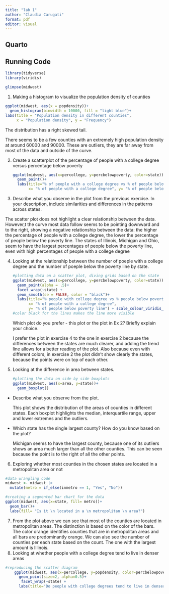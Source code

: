 ```yaml
---
title: "lab 1"
author: "Claudia Carugati"
format: pdf
editor: visual
---
```


## Quarto

## Running Code

```r
library(tidyverse)
library(viridis)
```

```r
glimpse(midwest)
```

1.  Making a histogram to visualize the population density of counties

```r
ggplot(midwest, aes(x = popdensity))+
  geom_histogram(binwidth = 10000, fill = "light blue")+
labs(title = "Population density in different counties", 
     x = "Population density", y = "Frequency")
```

The distribution has a right skewed tail.

There seems to be a few counties with an extremely high population density at around 60000 and 90000. These are outliers, they are far away from most of the data and outside of the curve.

2.  Create a scatterplot of the percentage of people with a college degree versus percentage below poverty

    ```r
    ggplot(midwest, aes(x=percollege, y=percbelowpoverty, color=state))+
      geom_point()+
      labs(title="% of people with a college degree vs % of people below poverty line",
           x= "% of people with a college degree", y= "% of people below poverty line") + scale_colour_viridis_d()
    ```

3.  Describe what you observe in the plot from the previous exercise. In your description, include similarities and differences in the patterns across states.

The scatter plot does not highlight a clear relationship between the data. However,t the curve most data follow seems to be pointing downward and to the right, showing a negative relationship between the data: the higher the percentage of people with a college degree, the lower the percentage of people below the poverty line. The states of Illinois, Michigan and Ohio, seem to have the largest percentages of people below the poverty line, even with high percentages of people with a college degree

4.  Looking at the relationship between the number of poeple with a college degree and the number of poeple below the poverty line by state.

    ```r
    #plotting data on a scatter plot, diving grids based on the state
    ggplot(midwest, aes(x=percollege, y=percbelowpoverty, color=state))+
      geom_point(alpha = .5)+
      facet_wrap(~state) +
      geom_smooth(se = FALSE, color = "black")+
      labs(title="% people with college degree vs % people below poverty line",
           x= "% of people with a college degree", 
           y= "% of people below poverty line") + scale_colour_viridis_d()
    #color black for the lines makes the line more visible 
    ```

    Which plot do you prefer - this plot or the plot in Ex 2? Briefly explain your choice.

    I prefer the plot in exercise 4 to the one in exercise 2 because the differences between the states are much clearer, and adding the trend line allows for a better reading of the plot. Also because even with different colors, in exercise 2 the plot didn't show clearly the states, because the points were on top of each other.

5.  Looking at the difference in area between states.

    ```r
    #plotting the data on side by side boxplots
    ggplot(midwest, aes(x=area, y=state))+
      geom_boxplot()
    ```

-   Describe what you observe from the plot.

    This plot shows the distribution of the areas of counties in different states. Each boxplot highlights the median, interquartile range, upper and lower extremes and the outliers.

-   Which state has the single largest county? How do you know based on the plot?

    Michigan seems to have the largest county, because one of its outliers shows an area much larger than all the other counties. This can be seen because the point is to the right of all the other points.

6.  Exploring whether most counties in the chosen states are located in a metropolitan area or not

```r
#data wrangling code
midwest <- midwest |>
  mutate(metro = if_else(inmetro == 1, "Yes", "No"))
```

```r
#creating a segmented bar chart for the data 
ggplot(midwest, aes(x=state, fill= metro))+
  geom_bar()+
  labs(fill= "Is it \n located in a \n metropolitan \n area?")
```

7.  From the plot above we can see that most of the counties are located in metropolitan areas. The distinction is based on the color of the bars. The color orange identifies counties that are in metropolitan areas and all bars are predominantly orange. We can also see the number of counties per each state based on the count. The one with the largest amount is Illinois.
8.  Looking at whether people with a college degree tend to live in denser areas

```r
#reproducing the scatter diagram
    ggplot(midwest, aes(x=percollege, y=popdensity, color=percbelowpoverty))+
      geom_point(size=2, alpha=0.5)+
       facet_wrap(~state) +
      labs(title="Do people with college degrees tend to live in denser areas?", x= "% college educated", y= "Population density (person/unit area)", color = "% below \n poeverty line")
```
